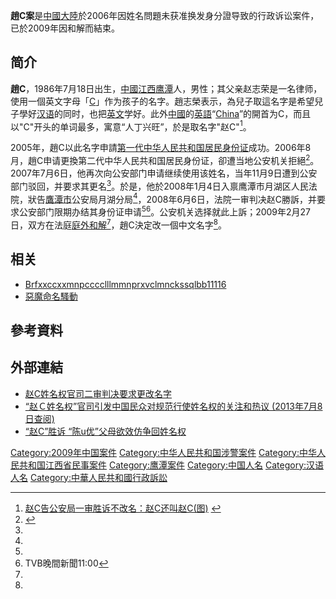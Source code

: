 {{legal}}
{{Infobox court case
|name = 赵C诉鷹潭市公安局月湖分局案
|court = 鹰潭市月湖区人民法院<small>（一审）</small><br />鹰潭市中级人民法院<small>（二审庭前调解）</small>
|image = Supreme People's Court of P.R.China's badge.svg
|imagesize = 120
|date decided =  {{start date|2008|06|06|df=}}<small>（一审）</small><br />{{start date|2009|02|27|df=}}<small>（二审庭前调解）</small>
}}
'''趙C案'''是[[中國大陸|中國大陸]]於2006年因姓名問題未获准换发身分證导致的行政诉讼案件，已於2009年因和解而結束。

== 简介 ==
'''趙C'''，1986年7月18日出生，[[中國|中國]][[江西|江西]][[鹰潭|鹰潭]]人，男性；其父亲赵志荣是一名律师，使用一個英文字母「[[C|C]]」作为孩子的名字。趙志榮表示，為兒子取這名字是希望兒子學好[[汉语|汉语]]的同时，也把[[英文|英文]]学好。此外[[中國|中國]]的[[英語|英語]]“[[China|China]]”的開首为C，而且以"C"开头的单词最多，寓意“人丁兴旺”，於是取名字"赵C"<ref name="xinhua">[http://news.xinhuanet.com/legal/2008-06/10/content_8339299.htm  赵C告公安局一审胜诉不改名：赵C还叫赵C(图) ] {{webarchive|url=https://web.archive.org/web/20090208185957/http://news.xinhuanet.com/legal/2008-06/10/content_8339299.htm |date=2009-02-08 }}</ref>。

{{Quote_box
| width =30%
| align =right
| quote = 第九十九条　公民享有姓名权，有权决定、使用和依照规定改变自己的姓名，禁止他人干涉、盗用、假冒。”
| quoted = 1
| source = ——《[[s:中华人民共和国民法通则|中华人民共和国民法通则]]》（1986年4月12日版本）
}}
2005年，趙C以此名字申請[[中华人民共和国居民身份证|第一代中华人民共和国居民身份证]]成功。2006年8月，趙C申请更換第二代中华人民共和国居民身份证，卻遭当地公安机关拒絕<ref>{{cite web |url=http://news.xinhuanet.com/legal/2009-02/26/content_10904823.htm |title=存档副本 |accessdate=2013-07-07 |deadurl=yes |archiveurl=https://web.archive.org/web/20150119165827/http://news.xinhuanet.com/legal/2009-02/26/content_10904823.htm |archivedate=2015-01-19 }}</ref>。2007年7月6日，他再次向公安部门申请继续使用该姓名，当年11月9日遭到公安部门驳回，并要求其更名<ref name="xinhua" />。於是，他於2008年1月4日入禀鹰潭市月湖区人民法院，狀告[[鷹潭市|鷹潭市]]公安局月湖分局<ref name="xinhua" />，2008年6月6日，法院一审判决赵C勝訴，并要求公安部门限期办结其身份证申请<ref name="xinhua" /><ref name="tvb">TVB晚間新聞11:00</ref>。公安机关选择就此上訴；2009年2月27日，双方在法庭[[庭外和解|庭外和解]]<ref name="tvb"/>，趙C決定改一個中文名字<ref name="tvb"/>。

==相关==
*[[Brfxxccxxmnpcccclllmmnprxvclmnckssqlbb11116|Brfxxccxxmnpcccclllmmnprxvclmnckssqlbb11116]]
*[[惡魔命名騷動|惡魔命名騷動]]

== 參考資料 ==
{{Reflist}}

== 外部連結 ==

*[http://news.sina.com.cn/c/2009-02-26/235717296299.shtml 赵C姓名权官司二审判决要求更改名字] {{Wayback|url=http://news.sina.com.cn/c/2009-02-26/235717296299.shtml |date=20090301115917 }}
*[https://web.archive.org/web/20150119165827/http://news.xinhuanet.com/legal/2009-02/26/content_10904823.htm “赵Ｃ姓名权”官司引发中国民众对规范行使姓名权的关注和热议 (2013年7月8日查阅)]
*[https://web.archive.org/web/20090304183515/http://news.xinhuanet.com/legal/2008-06/12/content_8353783.htm  “赵C”胜诉 “陈u优”父母欲效仿争回姓名权 ]


[[Category:2009年中国案件|Category:2009年中国案件]]
[[Category:中华人民共和国涉警案件|Category:中华人民共和国涉警案件]]
[[Category:中华人民共和国江西省民事案件|Category:中华人民共和国江西省民事案件]]
[[Category:鹰潭案件|Category:鹰潭案件]]
[[Category:中国人名|Category:中国人名]]
[[Category:汉语人名|Category:汉语人名]]
[[Category:中華人民共和國行政訴訟|Category:中華人民共和國行政訴訟]]